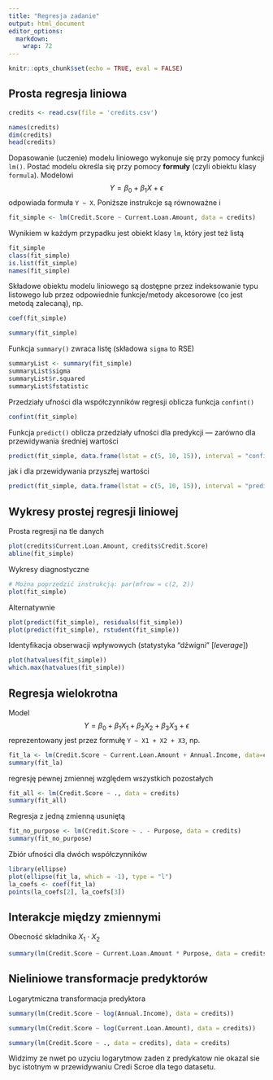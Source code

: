 ```yaml
---
title: "Regresja zadanie"
output: html_document
editor_options: 
  markdown: 
    wrap: 72
---
```


```r
knitr::opts_chunk$set(echo = TRUE, eval = FALSE)
```

## Prosta regresja liniowa

```r
credits <- read.csv(file = 'credits.csv')

names(credits)
dim(credits)
head(credits)
```

Dopasowanie (uczenie) modelu liniowego wykonuje się przy pomocy funkcji
`lm()`. Postać modelu określa się przy pomocy **formuły** (czyli obiektu
klasy `formula`). Modelowi $$
  Y = \beta_0 + \beta_1 X + \epsilon
$$ odpowiada formuła `Y ~ X`. Poniższe instrukcje są równoważne i


```r
fit_simple <- lm(Credit.Score ~ Current.Loan.Amount, data = credits)
```

Wynikiem w każdym przypadku jest obiekt klasy `lm`, który jest też listą

```r
fit_simple
class(fit_simple)
is.list(fit_simple)
names(fit_simple)
```

Składowe obiektu modelu liniowego są dostępne przez indeksowanie typu
listowego lub przez odpowiednie funkcje/metody akcesorowe (co jest
metodą zalecaną), np.

```r
coef(fit_simple)
```

```r
summary(fit_simple)
```

Funkcja `summary()` zwraca listę (składowa `sigma` to RSE)

```r
summaryList <- summary(fit_simple)
summaryList$sigma
summaryList$r.squared
summaryList$fstatistic
```

Przedziały ufności dla współczynników regresji oblicza funkcja
`confint()`

```r
confint(fit_simple)
```

Funkcja `predict()` oblicza przedziały ufności dla predykcji --- zarówno
dla przewidywania średniej wartości

```r
predict(fit_simple, data.frame(lstat = c(5, 10, 15)), interval = "confidence")
```

jak i dla przewidywania przyszłej wartości

```r
predict(fit_simple, data.frame(lstat = c(5, 10, 15)), interval = "prediction")
```

## Wykresy prostej regresji liniowej

Prosta regresji na tle danych

```r
plot(credits$Current.Loan.Amount, credits$Credit.Score)
abline(fit_simple)
```

Wykresy diagnostyczne

```r
# Można poprzedzić instrukcją: par(mfrow = c(2, 2))
plot(fit_simple)
```

Alternatywnie

```r
plot(predict(fit_simple), residuals(fit_simple))
plot(predict(fit_simple), rstudent(fit_simple))
```

Identyfikacja obserwacji wpływowych (statystyka "dźwigni" [*leverage*])

```r
plot(hatvalues(fit_simple))
which.max(hatvalues(fit_simple))
```

## Regresja wielokrotna

Model $$
  Y = \beta_0 + \beta_1 X_1 + \beta_2 X_2 + \beta_3 X_3 + \epsilon
$$ reprezentowany jest przez formułę `Y ~ X1 + X2 + X3`, np.

```r
fit_la <- lm(Credit.Score ~ Current.Loan.Amount + Annual.Income, data=credits)
summary(fit_la)
```

regresję pewnej zmiennej względem wszystkich pozostałych

```r
fit_all <- lm(Credit.Score ~ ., data = credits)
summary(fit_all)
```

Regresja z jedną zmienną usuniętą

```r
fit_no_purpose <- lm(Credit.Score ~ . - Purpose, data = credits)
summary(fit_no_purpose)
```

Zbiór ufności dla dwóch współczynników

```r
library(ellipse)
plot(ellipse(fit_la, which = -1), type = "l")
la_coefs <- coef(fit_la)
points(la_coefs[2], la_coefs[3])
```

## Interakcje między zmiennymi

Obecność składnika $X_1 \cdot X_2$ 

```r
summary(lm(Credit.Score ~ Current.Loan.Amount * Purpose, data = credits))
```

## Nieliniowe transformacje predyktorów

Logarytmiczna transformacja predyktora

```r
summary(lm(Credit.Score ~ log(Annual.Income), data = credits))
```

```r
summary(lm(Credit.Score ~ log(Current.Loan.Amount), data = credits))
```
```r
summary(lm(Credit.Score ~ ., data = credits), data = credits)
```
Widzimy ze nwet po uzyciu logarytmow zaden z predykatow nie okazal sie byc istotnym w przewidywaniu Credi Scroe dla tego datasetu.